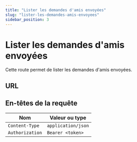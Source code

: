 ```yaml
---
title: "Lister les demandes d'amis envoyées"
slug: "lister-les-demandes-amis-envoyees"
sidebar_position: 3
---
```



# Lister les demandes d'amis envoyées

Cette route permet de lister les demandes d'amis envoyées.

## URL

<HttpMethod method="GET" route="/v1/friendship/sent"/>

## En-têtes de la requête

| Nom      |        Valeur ou type                  |
|-----------|------------------------------|
| `Content-Type`     | `application/json`            |
| `Authorization`     | `Bearer <token>`            |